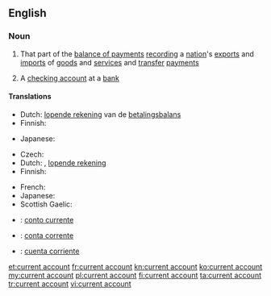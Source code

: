 ==English==
{{wikipedia}}

===Noun===
{{en-noun|sg=[[current]] [[account]]}}

# That part of the [[balance of payments]] [[recording]] a [[nation]]'s [[export]]s and [[import]]s of [[goods]] and [[service]]s and [[transfer]] [[payment]]s
# {{British}} A [[checking account]] at a [[bank]]

====Translations====
{{trans-top|part of balance of payments}}
* Dutch: [[lopende rekening]] van de [[betalingsbalans]] {{f}}
* Finnish: {{t-|fi|vaihtotase}}
{{trans-mid}}
* Japanese: {{t|ja|経常勘定|tr=keijōkanjō}}
{{trans-bottom}}

{{trans-top|checking account}}
* Czech: {{t-|cs|běžný účet|m}}
* Dutch: {{t+|nl|zichtrekening|f}}, [[lopende rekening]]
* Finnish: {{t-|fi|käyttelytili}}
{{trans-mid}}
* French: {{t+|fr|compte courant|m}}
* Japanese: {{t|ja|当座預金|tr=tōzayokin}}
* Scottish Gaelic: {{t|gd|ruith-chunntas|m}}
{{trans-bottom}}

{{checktrans-top}}
* {{ttbc|ia}}: [[conto currente]]
* {{ttbc|pt}}: [[conta corrente]]
* {{ttbc|es}}: [[cuenta corriente]] {{f}}
{{trans-bottom}}

[[et:current account]]
[[fr:current account]]
[[kn:current account]]
[[ko:current account]]
[[my:current account]]
[[pl:current account]]
[[fi:current account]]
[[ta:current account]]
[[tr:current account]]
[[vi:current account]]